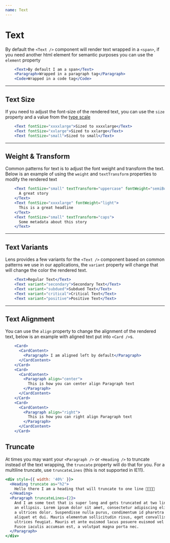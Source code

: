 ```yaml
---
name: Text
---
```


# Text

<ComponentDetail
  of="Text"
  status="experimental"
  Figma="file/SmIM3VUQUgo8xb4o7UUxflkT/Typography"
/>

By default the `<Text />` component will render text wrapped in a `<span>`, if you need another html element for semantic purposes you can use the `element` property

```jsx
    <Text>By default I am a span</Text>
    <Paragraph>Wrapped in a paragraph tag</Paragraph>
    <Code>Wrapped in a code tag</Code>
```

---

## Text Size

If you need to adjust the font-size of the rendered text, you can use the `size` property and a value from the [type scale](/#!/Typography)

```jsx
    <Text fontSize="xxxxlarge">Sized to xxxxlarge</Text>
    <Text fontSize="xxlarge">Sized to xxlarge</Text>
    <Text fontSize="small">Sized to small</Text>
```

---

## Weight & Transform

Common patterns for text is to adjust the font weight and transform the text. Below is an example of using the `weight` and `textTransform` properties to modify the rendered text

```jsx
    <Text fontSize="small" textTransform="uppercase" fontWeight="semiBold">
      A great story
    </Text>
    <Text fontSize="xxxxlarge" fontWeight="light">
      This is a great headline
    </Text>
    <Text fontSize="small" textTransform="caps">
      Some metadata about this story
    </Text>
```

---

## Text Variants

Lens provides a few variants for the `<Text />` component based on common patterns we use in our applications, the `variant` property will change that will change the color the rendered text.

```jsx
    <Text>Regular Text</Text>
    <Text variant="secondary">Secondary Text</Text>
    <Text variant="subdued">Subdued Text</Text>
    <Text variant="critical">Critical Text</Text>
    <Text variant="positive">Positive Text</Text>
```

---

## Text Alignment

You can use the `align` property to change the alignment of the rendered text, below is an example with aligned text put into `<Card />`s.

```jsx
    <Card>
      <CardContent>
        <Paragraph> I am aligned left by default</Paragraph>
      </CardContent>
    </Card>
    <Card>
      <CardContent>
        <Paragraph align="center">
          This is how you can center align Paragraph text
        </Paragraph>
      </CardContent>
    </Card>
    <Card>
      <CardContent>
        <Paragraph align="right">
          This is how you can right align Paragraph text
        </Paragraph>
      </CardContent>
    </Card>
```

## Truncate

At times you may want your `<Paragraph />` or `<Heading />` to truncate instead of the text wrapping, the `truncate` property will do that for you. For a multiline truncate, use `truncateLines` (this is not supported in IE11).

```jsx
<div style={{ width: '40%' }}>
  <Heading truncate as="h2">
    Hello there I am a heading that will truncate to one line 🍕🥑🍪🥓
  </Heading>
  <Paragraph truncateLines={2}>
    And I am some text that is super long and gets truncated at two lines with
    an ellipsis. Lorem ipsum dolor sit amet, consectetur adipiscing elit. Fusce
    a ultrices dolor. Suspendisse nulla purus, condimentum id pharetra vel,
    aliquet et dui. Mauris elementum sollicitudin risus, eget convallis felis
    ultrices feugiat. Mauris et ante euismod lacus posuere euismod vel eu ipsum.
    Fusce iaculis accumsan est, a volutpat magna porta nec.
  </Paragraph>
</div>
```
